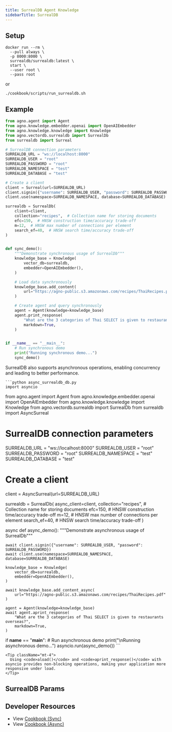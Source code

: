 ```yaml
---
title: SurrealDB Agent Knowledge
sidebarTitle: SurrealDB
---
```


## Setup

```shell
docker run --rm \
  --pull always \
  -p 8000:8000 \
  surrealdb/surrealdb:latest \
  start \
  --user root \
  --pass root
```

or 

```shell
./cookbook/scripts/run_surrealdb.sh
```

## Example

```python agent_with_knowledge.py
from agno.agent import Agent
from agno.knowledge.embedder.openai import OpenAIEmbedder
from agno.knowledge.knowledge import Knowledge
from agno.vectordb.surrealdb import SurrealDb
from surrealdb import Surreal

# SurrealDB connection parameters
SURREALDB_URL = "ws://localhost:8000"
SURREALDB_USER = "root"
SURREALDB_PASSWORD = "root"
SURREALDB_NAMESPACE = "test"
SURREALDB_DATABASE = "test"

# Create a client
client = Surreal(url=SURREALDB_URL)
client.signin({"username": SURREALDB_USER, "password": SURREALDB_PASSWORD})
client.use(namespace=SURREALDB_NAMESPACE, database=SURREALDB_DATABASE)

surrealdb = SurrealDb(
    client=client,
    collection="recipes",  # Collection name for storing documents
    efc=150,  # HNSW construction time/accuracy trade-off
    m=12,  # HNSW max number of connections per element
    search_ef=40,  # HNSW search time/accuracy trade-off
)


def sync_demo():
    """Demonstrate synchronous usage of SurrealDb"""
    knowledge_base = Knowledge(
        vector_db=surrealdb,
        embedder=OpenAIEmbedder(),
    )

    # Load data synchronously
    knowledge_base.add_content(
        url="https://agno-public.s3.amazonaws.com/recipes/ThaiRecipes.pdf"
    )

    # Create agent and query synchronously
    agent = Agent(knowledge=knowledge_base)
    agent.print_response(
        "What are the 3 categories of Thai SELECT is given to restaurants overseas?",
        markdown=True,
    )


if __name__ == "__main__":
    # Run synchronous demo
    print("Running synchronous demo...")
    sync_demo()
```
    
<Card title="Async Support ⚡">
  <div className="mt-2">
    <p>
      SurrealDB also supports asynchronous operations, enabling concurrency and leading to better performance.
    </p>
    
    ```python async_surrealdb_db.py
    import asyncio

from agno.agent import Agent
from agno.knowledge.embedder.openai import OpenAIEmbedder
from agno.knowledge.knowledge import Knowledge
from agno.vectordb.surrealdb import SurrealDb
from surrealdb import AsyncSurreal

# SurrealDB connection parameters
SURREALDB_URL = "ws://localhost:8000"
SURREALDB_USER = "root"
SURREALDB_PASSWORD = "root"
SURREALDB_NAMESPACE = "test"
SURREALDB_DATABASE = "test"

# Create a client
client = AsyncSurreal(url=SURREALDB_URL)

surrealdb = SurrealDb(
    async_client=client,
    collection="recipes",  # Collection name for storing documents
    efc=150,  # HNSW construction time/accuracy trade-off
    m=12,  # HNSW max number of connections per element
    search_ef=40,  # HNSW search time/accuracy trade-off
)


async def async_demo():
    """Demonstrate asynchronous usage of SurrealDb"""

    await client.signin({"username": SURREALDB_USER, "password": SURREALDB_PASSWORD})
    await client.use(namespace=SURREALDB_NAMESPACE, database=SURREALDB_DATABASE)

    knowledge_base = Knowledge(
        vector_db=surrealdb,
        embedder=OpenAIEmbedder(),
    )

    await knowledge_base.add_content_async(
        url="https://agno-public.s3.amazonaws.com/recipes/ThaiRecipes.pdf"
    )

    agent = Agent(knowledge=knowledge_base)
    await agent.aprint_response(
        "What are the 3 categories of Thai SELECT is given to restaurants overseas?",
        markdown=True,
    )


if __name__ == "__main__":
    # Run asynchronous demo
    print("\nRunning asynchronous demo...")
    asyncio.run(async_demo())
    ```
    
    <Tip className="mt-4">
      Using <code>aload()</code> and <code>aprint_response()</code> with asyncio provides non-blocking operations, making your application more responsive under load.
    </Tip>
  </div>
</Card>     

## SurrealDB Params

<Snippet file="vector_db_surrealdb_params.mdx" />

## Developer Resources

- View [Cookbook (Sync)](https://github.com/agno-agi/agno/blob/main/cookbook/knowledge/vector_db/surrealdb/surreal_db.py)
- View [Cookbook (Async)](https://github.com/agno-agi/agno/blob/main/cookbook/knowledge/vector_db/surrealdb/async_surreal_db.py)